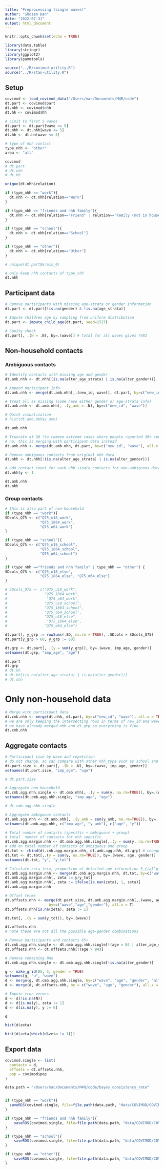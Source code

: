 ```yaml
---
title: "Preprocessing (single waves)"
author: "Shozen Dan"
date: "2022-07-31"
output: html_document
---
```


```r
knitr::opts_chunk$set(echo = TRUE)
```

```r
library(data.table)
library(stringr)
library(ggplot2)
library(pammtools)

source("../R/covimod-utility.R")
source("../R/stan-utility.R")
```

## Setup
```r
covimod <- load_covimod_data("/Users/mac/Documents/M4R/code")
dt.part <- covimod$part
dt.nhh <- covimod$nhh
dt.hh <- covimod$hh

# Limit to first 5 waves
dt.part <- dt.part[wave <= 5]
dt.nhh <- dt.nhh[wave <= 5]
dt.hh <- dt.hh[wave <= 5]

# type of nhh contact
type_nhh <- "other"
area <- "all"
```

```r
covimod
# dt.part
# dt.nhh
# dt.hh
```
```r
unique(dt.nhh$relation)
```


```r

if (type_nhh == "work"){
  dt.nhh <- dt.nhh[relation=="Work"]
}

if (type_nhh == "friends and nhh family"){
  dt.nhh <- dt.nhh[relation=="Friend" | relation=="Family (not in household)"]
}

if (type_nhh == "school"){
  dt.nhh <- dt.nhh[relation=="School"]
}

if (type_nhh == "other"){
  dt.nhh <- dt.nhh[relation=="Other"]
}
```

```r
# unique(dt.part$kreis_0)
```

```r
# only keep nhh contacts of type_nhh
dt.nhh
```

## Participant data
```r
# Remove participants with missing age-strata or gender information
dt.part <- dt.part[!is.na(gender) & !is.na(age_strata)]

# Impute children age by sampling from uniform distribution
dt.part <- impute_child_age(dt.part, seed=1527)

# Sanity check
dt.part[, .(N = .N), by=.(wave)] # total for all waves gives 7482
```

## Non-household contacts
### Ambiguous contacts
```r
# Identify contacts with missing age and gender
dt.amb.nhh <- dt.nhh[(is.na(alter_age_strata) | is.na(alter_gender))]

# Append participant info
dt.amb.nhh <- merge(dt.amb.nhh[,.(new_id, wave)], dt.part, by=c("new_id", "wave"), all.x = TRUE)

# Treat all as missing (some have either gender or age-strata info)
dt.amb.nhh <- dt.amb.nhh[, .(y_amb = .N), by=c("new_id", "wave")]

# Quick visualization
# hist(dt.amb.nhh$y_amb)
```
```r
dt.amb.nhh
```



```r
# Truncate at 30 (to remove extreme cases where people reported 30+ contacts)
# no, this is merging with participant data instead
dt.amb.nhh <- merge(dt.amb.nhh, dt.part, by=c("new_id", "wave"), all.x = TRUE)

# Remove ambiguous contacts from original nhh data
dt.nhh <- dt.nhh[!(is.na(alter_age_strata) | is.na(alter_gender))]

# add contact count for each nhh single contacts for non-ambiguous data
dt.nhh$y <- 1
```


```r
dt.amb.nhh
dt.nhh
```


### Group contacts
```r
# this is also part of non-household
if (type_nhh == "work"){
SDcols_Q75 <- c("Q75_u18_work",
                "Q75_1864_work",
                "Q75_o64_work")
}

if (type_nhh == "school"){
SDcols_Q75 <- c("Q75_u18_school",
                "Q75_1864_school",
                "Q75_o64_school")
}

if (type_nhh =="friends and nhh family" | type_nhh == "other") {
SDcols_Q75 <- c("Q75_u18_else",
                "Q75_1864_else", "Q75_o64_else")
}

# SDcols_Q75 <- c("Q75_u18_work",  
#                 "Q75_1864_work", 
#                  "Q75_o64_work", 
#                 "Q75_u18_school",  
#                 "Q75_1864_school", 
#                 "Q75_o64_school",
#                 "Q75_u18_else",  
#                  "Q75_1864_else", 
#                 "Q75_o64_else")

dt.part[, y_grp := rowSums(.SD, na.rm = TRUE), .SDcols = SDcols_Q75]
dt.part[y_grp > 60, y_grp := 60]

dt.grp <- dt.part[, .(y = sum(y_grp)), by=.(wave, imp_age, gender)]
setnames(dt.grp, "imp_age", "age")
```

```r
dt.part
dt.grp
# dt.hh
# dt.hh[(is.na(alter_age_strata) | is.na(alter_gender))]
# dt.nhh
```


# Only non-household data
```r
# Merge with participant data
dt.cmb.nhh <- merge(dt.nhh, dt.part, by=c("new_id", "wave"), all.x = TRUE)
# we are only keeping the intersecting rows in terms of new_id and wave, right?
# we have already merged nhh and dt.grp so everything is fine
dt.cmb.nhh
```

## Aggregate contacts
```r
# Participant size by wave and repetition
# do not change, so can compare with other nhh_type such as school and also account for ages that don't go to the specific nhh_type e.g. work
dt.part.size <- dt.part[, .(N = .N), by=.(wave, imp_age, gender)]
setnames(dt.part.size, "imp_age", "age")

# dt.part.size

# Aggregate non-household
dt.cmb.agg.nhh.single <- dt.cmb.nhh[, .(y = sum(y, na.rm=TRUE)), by=.(wave, imp_age, gender, alter_age_strata, alter_gender)]
setnames(dt.cmb.agg.nhh.single, "imp_age", "age")

# dt.cmb.agg.nhh.single

# Aggregate ambiguous contacts
dt.amb.agg.nhh <- dt.amb.nhh[, .(y_amb = sum(y_amb, na.rm=TRUE)), by=.(wave, imp_age, gender)]
setnames(dt.amb.agg.nhh, c("imp_age", "y_amb"), c("age", "y"))

# Total number of contacts (specific + ambiguous + group)
# total  number of contacts for nhh specific
dt.cmb.agg.margin.nhh <- dt.cmb.agg.nhh.single[,.(y = sum(y, na.rm=TRUE)), by=.(wave, age, gender)]
# add on total number of contacts of ambiguous and group
dt.tot <- rbind(dt.cmb.agg.margin.nhh, dt.amb.agg.nhh, dt.grp) # change dt.grp to only be the nhh contacts? ask about the else categ.
dt.tot <- dt.tot[,.(y = sum(y, na.rm=TRUE)), by=.(wave, age, gender)]
setnames(dt.tot, "y", "y_tot")

# Calculate zeta term, proportion of detailed age information S_{ta}^g
dt.amb.agg.margin.nhh <- merge(dt.cmb.agg.margin.nhh, dt.tot, by=c("wave", "age","gender"), all.x=TRUE)
dt.amb.agg.margin.nhh[, zeta := y/y_tot]
dt.amb.agg.margin.nhh[, zeta := ifelse(is.nan(zeta), 1, zeta)]
dt.amb.agg.margin.nhh
```

```r
# Offset terms
dt.offsets.nhh <- merge(dt.part.size, dt.amb.agg.margin.nhh[,.(wave, age, gender, zeta)], 
                    by=c("wave","age","gender"), all.x = T)
dt.offsets.nhh[is.na(zeta), zeta := 1]

dt.tot[, .(y = sum(y_tot)), by=.(wave)]
```

```r
dt.offsets.nhh
# note these are not all the possible age-gender combinations
```


```r
# Remove participants and contacts 85+
dt.cmb.agg.nhh.single <- dt.cmb.agg.nhh.single[!(age > 84 | alter_age_strata == "85+")]
dt.offsets.nhh <- dt.offsets.nhh[!(age > 84)]

# Remove remaining NAs
dt.cmb.agg.nhh.single <- dt.cmb.agg.nhh.single[!is.na(alter_gender)]

g <- make_grid(85, 5, gender = TRUE)
setnames(g, "u", "wave")
d <- merge(g, dt.cmb.agg.nhh.single, by=c("wave", "age", "gender", "alter_age_strata", "alter_gender"), all.x = TRUE)
d <- merge(d, dt.offsets.nhh, by = c("wave", "age", "gender"), all.x = TRUE)

# Impute true zeroes
d <- d[!is.na(N)]
d <- d[is.na(y), zeta := 1]
d <- d[is.na(y), y := 0]
```

```r
d
```


```r
hist(d$zeta)
```


```r
hist(d$zeta[which(d$zeta != 1)])
```



## Export data
```r
covimod.single <- list(
  contacts = d,
  offsets = dt.offsets.nhh,
  pop = covimod$pop
)

data.path = "/Users/mac/Documents/M4R/code/bayes_consistency_rate"


if (type_nhh == "work"){
  saveRDS(covimod.single, file=file.path(data.path, "data/COVIMOD/COVIMOD-single-nhh-work.rds"))
}

if (type_nhh == "friends and nhh family"){
    saveRDS(covimod.single, file=file.path(data.path, "data/COVIMOD/COVIMOD-single-nhh-friends-family.rds"))
}

if (type_nhh == "school"){
    saveRDS(covimod.single, file=file.path(data.path, "data/COVIMOD/COVIMOD-single-nhh-school.rds"))
}

if (type_nhh == "other"){
    saveRDS(covimod.single, file=file.path(data.path, "data/COVIMOD/COVIMOD-single-nhh-other.rds"))
}

```

